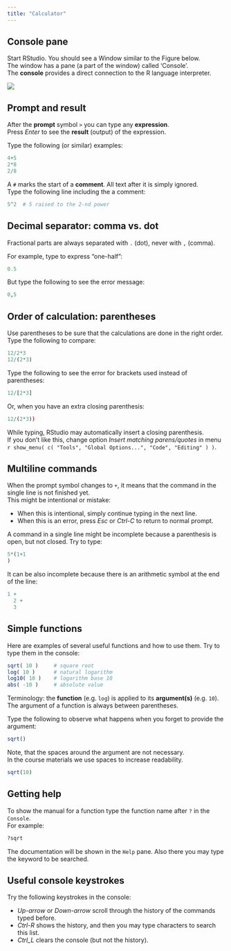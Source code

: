 ```yaml
---
title: "Calculator"
---
```


## Console pane

Start RStudio. You should see a Window similar to the Figure below.  
The window has a pane (a part of the window) called 'Console'.  
The **console** provides a direct connection to the R language interpreter.  

![](images/RStudio_main_screen.png)

## Prompt and result

After the **prompt** symbol `>` you can type any **expression**.  
Press _Enter_ to see the **result** (output) of the expression.

Type the following (or similar) examples:

```r
4+5
2*8
2/8
```

A `#` marks the start of a **comment**.  All text after it is simply ignored.  
Type the following line including the a comment:

```r
5^2  # 5 raised to the 2-nd power
```

## Decimal separator: comma vs. dot

Fractional parts are always separated with `.` (dot), never with `,` (comma).

For example, type to express "one-half":

```r
0.5
```

But type the following to see the error message:

```r
0,5
```

## Order of calculation: parentheses

Use parentheses to be sure that the calculations are done in the right order.  
Type the following to compare:

```r
12/2*3
12/(2*3)
```

Type the following to see the error for brackets used instead of parentheses:

```r
12/[2*3]
```

Or, when you have an extra closing parenthesis:

```r
12/(2*3))
```

While typing, RStudio may automatically insert a closing parenthesis.  
If you don't like this, change option _Insert matching parens/quotes_ in menu `r show_menu( c( "Tools", "Global Options...", "Code", "Editing" ) )`.

## Multiline commands

When the prompt symbol changes to `+`, it means that the command in the single line is not finished yet.  
This might be intentional or mistake:

- When this is intentional, simply continue typing in the next line.
- When this is an error, press _Esc_ or _Ctrl-C_ to return to normal prompt.


A command in a single line might be incomplete because a parenthesis is open, but not closed. Try to type:

```r
5*(1+1
)
```

It can be also incomplete because there is an arithmetic symbol at the end of the line:

```r
1 +
  2 +
  3
```

## Simple functions

Here are examples of several useful functions and how to use them. Try to type them in the console:

```r
sqrt( 10 )     # square root
log( 10 )      # natural logarithm
log10( 10 )    # logarithm base 10
abs( -10 )     # absolute value
```

Terminology: the **function** (e.g. `log`) is applied to its **argument(s)** (e.g. `10`).   
The argument of a function is always between parentheses.

Type the following to observe what happens when you forget to provide the argument:

```r
sqrt()
```

Note, that the spaces around the argument are not necessary.  
In the course materials we use spaces to increase readability.

```r
sqrt(10)
```

## Getting help

To show the manual for a function type the function name after `?` in the `Console`.  
For example:
```r
?sqrt
```

The documentation will be shown in the `Help` pane. Also there you may type the keyword to be searched.

## Useful console keystrokes

Try the following keystrokes in the console:

- _Up-arrow_ or _Down-arrow_ scroll through the history of the commands typed before.
- _Ctrl-R_ shows the history, and then you may type characters to search this list.
- _Ctrl_L_ clears the console (but not the history).
